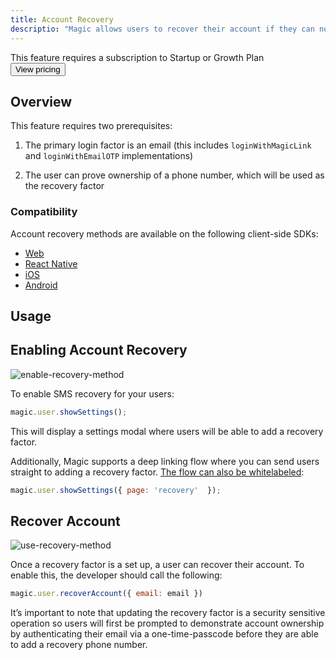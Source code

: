 ```yaml
---
title: Account Recovery
descriptio: "Magic allows users to recover their account if they can no longer access the email associated with their account. This is made possible via the Account Recovery feature, which is enabled via the user's phone through SMS. Upon recovering the account, the user is prompted to change their email address."
---
```



<Card>
  This feature requires a subscription to Startup or Growth Plan
  <br />
  <Button href="https://magic.link/pricing#features">View pricing</Button>
</Card>

## Overview

This feature requires two prerequisites:

1.  The primary login factor is an email (this includes `loginWithMagicLink` and `loginWithEmailOTP` implementations)

2.  The user can prove ownership of a phone number, which will be used as the recovery factor

### Compatibility

Account recovery methods are available on the following client-side SDKs:

- [Web](/docs/embedded-wallet/api/client-side-sdks/web)
- [React Native](/docs/embedded-wallet/api/client-side-sdks/react-native)
- [iOS](/docs/embedded-wallet/api/client-side-sdks/ios)
- [Android](/docs/embedded-wallet/api/client-side-sdks/android)

## Usage

## Enabling Account Recovery

<Frame>
  <img src="/images/01_enable-recovery-method.webp" alt="enable-recovery-method" />
</Frame>

To enable SMS recovery for your users:

```javascript Javascript
⁠magic.user.showSettings();
```

This will display a settings modal where users will be able to add a recovery factor.

Additionally, Magic supports a deep linking flow where you can send users straight to adding a recovery factor. [The flow can also be whitelabeled](/docs/embedded-wallet/api/client-side-sdks/web#show-settings-show-ui-false-page-recovery):

```javascript Javascript
magic.user.showSettings({ page: 'recovery'  });
```

## Recover Account

<Frame>
  <img src="/images/00_use-recovery-method.webp" alt="use-recovery-method" />
</Frame>

Once a recovery factor is a set up, a user can recover their account. To enable this, the developer should call the following:

```javascript Javascript
magic.user.recoverAccount({ email: email })
```

<Note>
It’s important to note that updating the recovery factor is a security sensitive operation so users will first be prompted to demonstrate account ownership by authenticating their email via a one-time-passcode before they are able to add a recovery phone number.

</Note>
